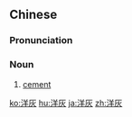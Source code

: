 ==Chinese==
{{zh-forms}}

===Pronunciation===
{{zh-pron
|m=yánghuī
|c=joeng4 fui1
|mn=qz:iûⁿ-her/xm:iûⁿ-hoe/zz:iôⁿ-hoe
|cat=n
}}

===Noun===
{{zh-noun}}

# [[cement]]

[[ko:洋灰]]
[[hu:洋灰]]
[[ja:洋灰]]
[[zh:洋灰]]